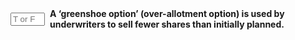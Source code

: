 ::: {.question-block}

<form onsubmit="event.preventDefault(); checkAnswerBox('q21','F')" style="display: flex; align-items: center; gap: 8px;">
<input type="text" id="q21" name="q21" maxlength="1" placeholder="T or F"
         style="width: 55px;" data-correct-answer="F" /> <label for="q21"><strong>A 'greenshoe option' (over-allotment option) is used by underwriters to sell fewer shares than initially planned.</strong></label>
</form>

<div id="feedback-q21" class="feedback" data-status="" style="display:none;">
The sentence is FALSE: A greenshoe option allows underwriters to sell more shares than initially planned to cover over-allotments and stabilize the stock price, not fewer.
</div>
:::
